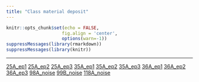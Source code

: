 ```yaml
---
title: "Class material deposit"
---
```



```r
knitr::opts_chunk$set(echo = FALSE,
                     fig.align = 'center',
                     options(warn=-1))
suppressMessages(library(rmarkdown))
suppressMessages(library(knitr))
```

***

[25A_ep1](file/sample_sound/25A_ep1.wav)
[25A_ep2](file/sample_sound/25A_ep2.wav)
[25A_ep3](file/sample_sound/25A_ep3.wav)
[35A_ep1](file/sample_sound/35A_ep1.wav)
[35A_ep2](file/sample_sound/35A_ep2.wav)
[35A_ep3](file/sample_sound/35A_ep3.wav)
[36A_ep1](file/sample_sound/36A_ep1.wav)
[36A_ep2](file/sample_sound/36A_ep2.wav)
[36A_ep3](file/sample_sound/36A_ep3.wav)
[98A_noise](file/sample_sound/98A_noise.wav)
[99B_noise](file/sample_sound/99B_noise.wav)
[118A_noise](file/sample_sound/118A_noise.wav)